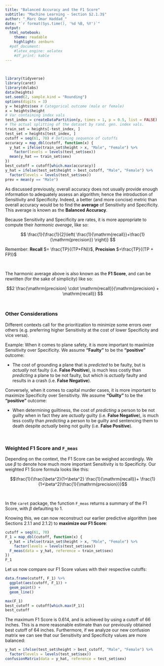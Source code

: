 ```yaml
---
title: "Balanced Accuracy and the F1 Score"
subtitle: "Machine Learning - Section $2.1.3$"
author: "_Marc Omar Haddad_"
date: "`r format(Sys.time(), '%d %B, %Y')`"
output:
  html_notebook:
    theme: readable
    highlight: zenburn
  #pdf_document:
    #latex_engine: xelatex
    #df_print: kable
---
```

\

```r
library(tidyverse)
library(caret)
library(dslabs)
data(heights)
set.seed(2, sample.kind = "Rounding")
options(digits = 3)
y = heights$sex # Categorical outcome (male or female)
x = heights$height
# Var containing index vals
test_index = createDataPartition(y, times = 1, p = 0.5, list = FALSE)
# The actual splitting of the dataset by rand. gen. index vals.
train_set = heights[-test_index, ]
test_set = heights[test_index, ]
cutoff = seq(61, 70) # Defining sequence of cutoffs
accuracy = map_dbl(cutoff, function(x) {
  y_hat = ifelse(train_set$height > x, "Male", "Female") %>% 
    factor(levels = levels(test_set$sex))
  mean(y_hat == train_set$sex)
})
best_cutoff = cutoff[which.max(accuracy)]
y_hat = ifelse(test_set$height > best_cutoff, "Male", "Female") %>%
  factor(levels = levels(test_set$sex))
prev = mean(y == "Male")
```


As discussed previously, overall accuracy does not usually provide enough information to adequately assess an algorithm; hence the introduction of Sensitivity and Specificity. Indeed, a better (and more concise) metric than overall accuracy would be to find the **average** of Sensitivity and Specificity. This average is known as the **Balanced Accuracy**.  

Because Sensitivity and Specificity are rates, it is more appropriate to compute their *harmonic average*, like so:

$$ \frac{1}{\frac{1}{2}\left( \frac{1}{\mathrm{recall}}+\frac{1}{\mathrm{precision}} \right)}
$$

Remember: **Recall** $= \frac{TP}{(TP+FN)}$, **Precision** $=\frac{TP}{(TP + FP)}$  

\

The harmonic average above is also known as the **F1 Score**, and can be rewritten (for the sake of simplicity) like so:

$$2 \frac{\mathrm{precision} \cdot \mathrm{recall}}{\mathrm{precision} + \mathrm{recall}}
$$
\

### Other Considerations
Different contexts call for the prioritization to minimize some errors over others (e.g. preferring higher Sensitivity at the cost of lower Specificity and vice versa).  


Example: When it comes to plane safety, it is more important to maximize Sensitivity over Specificity. We assume **"Faulty"** to be the **"positive"** outcome:  


- The cost of grounding a plane that is *predicted* to be faulty, but is *actually* not faulty (i.e. **False Positive**), is much less costly than *predicting* a plane to be not faulty, but which is *actually* faulty and results in a crash (i.e. **False Negative**).  


Conversely, when it comes to capital murder cases, it is more important to maximize Specificity over Sensitivity. We assume **"Guilty"** to be the **"positive"** outcome:  


- When determining guiltiness, the cost of *predicting* a person to be not guilty when in fact they are *actually* guilty (i.e. **False Negative**), is much less costly than *predicting* a person to be guilty and sentencing them to death despite *actually* being not guilty (i.e. **False Positive**).

\

### Weighted F1 Score and `F_meas`


Depending on the context, the F1 Score can be weighed accordingly. We use $\beta$ to denote how much more important Sensitivity is to Specificity. Our weighted F1 Score formula looks like this:  

$$\frac{1}{\frac{\beta^2}{1+\beta^2} \frac{1}{\mathrm{recall}}+ \frac{1}{1+\beta^2}\frac{1}{\mathrm{precision}}}$$

\

In the `caret` package, the function `F_meas` returns a summary of the F1 Score, with $\beta$ defaulting to $1$.  

Knowing this, we can now reconstruct our earlier predictive algorithm (see Sections $2.1.1$ and $2.1.2$) to **maximize our F1 Score**:  

```r
cutoff = seq(61, 70)
F_1 = map_dbl(cutoff, function(x) {
  y_hat = ifelse(train_set$height > x, "Male", "Female") %>% 
    factor(levels = levels(test_set$sex))
  F_meas(data = y_hat, reference = train_set$sex)
})
F_1
```

Let us now compare our F1 Score values with their respective cutoffs:

```r
data.frame(cutoff, F_1) %>% 
  ggplot(aes(cutoff, F_1)) +
  geom_point() +
  geom_line()
```

```r
max(F_1)
best_cutoff = cutoff[which.max(F_1)]
best_cutoff
```


The maximum F1 Score is $0.614$, and is achieved by using a cutoff of $66$ inches. This is a more reasonable estimate than our previously obtained best cutoff of $64$ inches. Furthermore, if we analyze our new confusion matrix we can see that our Sensitivity and Specificity values are more balanced:

```r
y_hat = ifelse(test_set$height > best_cutoff, "Male", "Female") %>% 
  factor(levels = levels(test_set$sex))
confusionMatrix(data = y_hat, reference = test_set$sex)
```







